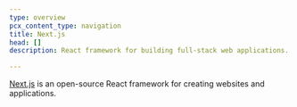 ```yaml
---
type: overview
pcx_content_type: navigation
title: Next.js
head: []
description: React framework for building full-stack web applications.

---
```



[Next.js](https://nextjs.org) is an open-source React framework for creating websites and applications.

<DirectoryListing />
